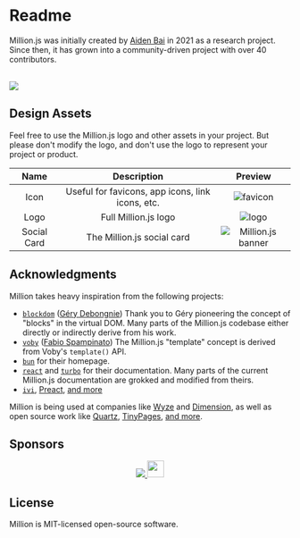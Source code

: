 
# Readme

Million.js was initially created by [Aiden Bai](https://aiden.mov) in 2021 as a research project. Since then, it has grown into a community-driven project with over 40 contributors.

<br />

<a href="https://github.com/aidenybai/million/graphs/contributors">
  <img src="https://contrib.rocks/image?repo=aidenybai/million" />
</a>

## Design Assets

Feel free to use the Million.js logo and other assets in your project. But please
don't modify the logo, and don't use the logo to represent your project or
product.

|    Name     |                   Description                    |                                       Preview                                       |
| :---------: | :----------------------------------------------: | :---------------------------------------------------------------------------------: |
|    Icon     | Useful for favicons, app icons, link icons, etc. | <Image className="m-5" alt="favicon" src="/favicon.svg" width={150} height={150} /> |
|    Logo     |               Full Million.js logo               | <Image className="m-5" alt="logo" src="/text-logo.svg" width={300} height={100} />  |
| Social Card |            The Million.js social card            |                          ![Million.js banner](/banner.png)                          |

## Acknowledgments

Million takes heavy inspiration from the following projects:

- [`blockdom`](https://github.com/ged-odoo/blockdom) ([Géry Debongnie](https://github.com/ged-odoo))
  Thank you to Géry pioneering the concept of "blocks" in the virtual DOM. Many parts of the Million.js codebase either directly or indirectly derive from his work.
- [`voby`](https://github.com/vobyjs/voby) ([Fabio Spampinato](https://github.com/fabiospampinato))
  The Million.js "template" concept is derived from Voby's `template()` API.
- [`bun`](https://bun.sh) for their homepage.
- [`react`](https://react.dev) and [`turbo`](https://turbo.build) for their documentation. Many parts of the current Million.js documentation are grokked and modified from theirs.
- [`ivi`](https://github.com/localvoid/ivi), [Preact](https://github.com/preactjs/preact), [and more](https://krausest.github.io/js-framework-benchmark/2021/table_chrome_96.0.4664.45.html)

Million is being used at companies like [Wyze](https://wyze.com) and [Dimension](https://dimension.dev), as well as open source work like [Quartz](https://github.com/jackyzha0/quartz), [TinyPages](https://github.com/Borrus-sudo/tinypages), [and more](https://github.com/aidenybai/million/network/dependents).

## Sponsors

<p align="center">
  <a href="https://github.com/sponsors/aidenybai">
    <img src="https://raw.githubusercontent.com/aidenybai/aidenybai/master/sponsors.svg" />
  </a>
  <a href="https://vercel.com?utm_source=millionjs&utm_campaign=oss">
    <img
      height="30"
      src="https://raw.githubusercontent.com/abumalick/powered-by-vercel/master/powered-by-vercel.svg"
    />
  </a>
</p>

## License

Million is MIT-licensed open-source software.

